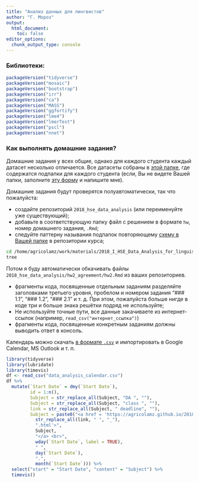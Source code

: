 ```yaml
---
title: "Анализ данных для лингвистов"
author: "Г. Мороз"
output:
  html_document:
    toc: false
editor_options: 
  chunk_output_type: console
---
```


### Библиотеки:
```r
packageVersion("tidyverse")
packageVersion("mosaic")
packageVersion("bootstrap")
packageVersion("irr")
packageVersion("ca")
packageVersion("MASS")
packageVersion("ggfortify")
packageVersion("lme4")
packageVersion("lmerTest")
packageVersion("pscl")
packageVersion("nnet")
```

### Как выполнять домашние задания?
Домашние задания у всех общие, однако для каждого студента каждый датасет несколько отличается. Все датасеты собраны в [этой папке](https://goo.gl/TJ3t8j), где содержатся подпапки для каждого студента (если, Вы не видете Вашей папки, заполните [эту форму](https://goo.gl/forms/IYnkfSPauEJPf9SG3) и напишите мне).

Домашние задания будут проверятся полуавтоматически, так что пожалуйста:

* создайте репозиторий `2018_hse_data_analysis` (или переименуйте уже существующий);
* добавьте в соответствующую папку файл с решением в формате `hw`, номер домашнего задания, `.Rmd`;
* следуйте паттерну называния подпапок повторяющему [схему в Вашей папке](https://github.com/agricolamz/2018_data_analysis_for_linguists/tree/master/data/students) в репозитории курса;
```bash
cd /home/agricolamz/work/materials/2018_I_HSE_Data_Analysis_for_linguists_II/data/answers/creaciond/
tree
```
Потом я буду автоматически обкачивать файлы `2018_hse_data_analysis/hw2_agreement/hw2.Rmd` из ваших репозиториев.

* фрагменты кода, посвященные отдельным заданиям разделяйте заголовками третьего уровня, пробелом и номером задания "### 1.1", "### 1.2", "### 2.1" и т. д. При этом, пожалуйста больше нигде в коде три и больше знака решётки подряд не используйте;
* Не используйте точные пути, все данные закачиваете из интернет-ссылок (например, `read_csv("интернет_ссылка")`)
* фрагменты кода, посвященные конкретным заданиям должны выводить ответ в консоль.

Календарь можно скачать [в формате `.csv`](https://raw.githubusercontent.com/agricolamz/2018_data_analysis_for_linguists/master/data_analysis_calendar.csv) и импортировать в Google Calendar, MS Outlook и т. п.

```r
library(tidyverse)
library(lubridate)
library(timevis)
df <- read_csv("data_analysis_calendar.csv")
df %>% 
  mutate(`Start Date` = dmy(`Start Date`),
         id = 1:n(),
         Subject = str_replace_all(Subject, "DA ", ""),
         Subject = str_replace_all(Subject, "class ", ""),
         link = str_replace_all(Subject, " deadline", ""),
         Subject = paste0("<a href = 'https://agricolamz.github.io/2018_data_analysis_for_linguists/",
           str_replace_all(link, " ", "_"),
           ".html'>",
           Subject,
           "</a> <br>",
           wday(`Start Date`, label = TRUE),
           " ",
           day(`Start Date`),
           ".",
           month(`Start Date`))) %>% 
  select("start" = "Start Date", "content" = "Subject") %>% 
  timevis()
```

